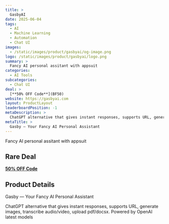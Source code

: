 ```yaml
---
title: >
  GasbyAI
date: 2025-06-04
tags:
  - AI
  - Machine Learning
  - Automation
  - Chat UI
images:
  - /static/images/product/gasbyai/og-image.png
logo: /static/images/product/gasbyai/logo.png
summary: >
  Fancy AI personal assitant with appsuit
categories:
  - AI Tools
subcategories:
  - Chat UI
deal: >
  [**50% OFF Code**](BF50)
website: https://gasbyai.com
layout: ProductLayout
leaderboardPosition: -1
metaDescription: >
  ChatGPT alternative that gives instant responses, supports URL, generate images, transcribe audio/video, upload pdf/docsx. Powered by OpenAI latest models
metaTitle: >
  Gasby — Your Fancy AI Personal Assistant
---
```

Fancy AI personal assitant with appsuit

## Rare Deal

[**50% OFF Code**](BF50)

## Product Details

Gasby — Your Fancy AI Personal Assistant

ChatGPT alternative that gives instant responses, supports URL, generate images, transcribe audio/video, upload pdf/docsx. Powered by OpenAI latest models
